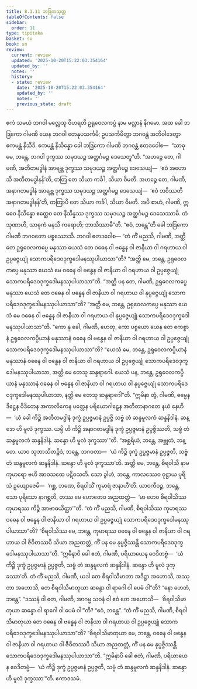 ```yaml
---
title: 8.1.11 ဘဒြကသုတ္တ
tableOfContents: false
sidebar:
  order: 11
type: tipitaka
basket: su
book: sn
review:
  current: review
  updated: '2025-10-20T15:22:03.354164'
  updated_by: ''
  notes: ''
  history:
  - state: review
    date: '2025-10-20T15:22:03.354164'
    updated_by: ''
    notes: ''
    previous_state: draft
---
```



<DynamicBreadcrumb />


<ReviewStatus review={frontmatter.review} showDetails={true} />

<HypothesisAnnotation frontmatter={frontmatter} />

<Division number="363" book="sn" e="ch" v="18" p="332">

<Paragraph number="1603" book="sn">
ဧကံ သမယံ ဘဂဝါ မလ္လေသု ဝိဟရတိ ဥရုဝေလကပ္ပံ နာမ မလ္လာနံ နိဂမော. အထ ခေါ ဘဒြကော ဂါမဏိ ယေန ဘဂဝါ တေနုပသင်္ကမိ; ဥပသင်္ကမိတွာ ဘဂဝန္တံ အဘိဝါဒေတွာ ဧကမန္တံ နိသီဒိ. ဧကမန္တံ နိသိန္နော ခေါ ဘဒြကော ဂါမဏိ ဘဂဝန္တံ ဧတဒဝေါစ—  “သာဓု မေ, ဘန္တေ, ဘဂဝါ ဒုက္ခဿ သမုဒယဉ္စ အတ္ထင်္ဂမဉ္စ ဒေသေတူ”တိ. “အဟဉ္စေ တေ, ဂါမဏိ, အတီတမဒ္ဓါနံ အာရဗ္ဘ ဒုက္ခဿ သမုဒယဉ္စ အတ္ထင်္ဂမဉ္စ ဒေသေယျံ—  ‘ဧဝံ အဟောသိ အတီတမဒ္ဓါနန်’တိ, တတြ တေ သိယာ ကင်္ခါ, သိယာ ဝိမတိ. အဟဉ္စေ တေ, ဂါမဏိ, အနာဂတမဒ္ဓါနံ အာရဗ္ဘ ဒုက္ခဿ သမုဒယဉ္စ အတ္ထင်္ဂမဉ္စ ဒေသေယျံ—  ‘ဧဝံ ဘဝိဿတိ အနာဂတမဒ္ဓါနန်’တိ, တတြာပိ တေ သိယာ ကင်္ခါ, သိယာ ဝိမတိ. အပိ စာဟံ, ဂါမဏိ, ဣဓေဝ နိသိန္နော ဧတ္ထေဝ တေ နိသိန္နဿ ဒုက္ခဿ သမုဒယဉ္စ အတ္ထင်္ဂမဉ္စ ဒေသေဿာမိ. တံ သုဏာဟိ, သာဓုကံ မနသိ ကရောဟိ; ဘာသိဿာမီ”တိ. “ဧဝံ, ဘန္တေ”တိ ခေါ ဘဒြကော ဂါမဏိ ဘဂဝတော ပစ္စဿောသိ. ဘဂဝါ ဧတဒဝေါစ—
</Paragraph>

<Paragraph number="1604" book="sn">
“တံ ကိံ မညသိ, ဂါမဏိ, အတ္ထိ တေ ဥရုဝေလကပ္ပေ မနုဿာ ယေသံ တေ ဝဓေန ဝါ ဗန္ဓေန ဝါ ဇာနိယာ ဝါ ဂရဟာယ ဝါ ဥပ္ပဇ္ဇေယျုံ သောကပရိဒေဝဒုက္ခဒေါမနဿုပါယာသာ”တိ? “အတ္ထိ မေ, ဘန္တေ, ဥရုဝေလကပ္ပေ မနုဿာ ယေသံ မေ ဝဓေန ဝါ ဗန္ဓေန ဝါ ဇာနိယာ ဝါ ဂရဟာယ ဝါ ဥပ္ပဇ္ဇေယျုံ သောကပရိဒေဝဒုက္ခဒေါမနဿုပါယာသာ”တိ. “အတ္ထိ ပန တေ, ဂါမဏိ, ဥရုဝေလကပ္ပေ မနုဿာ ယေသံ တေ ဝဓေန ဝါ ဗန္ဓေန ဝါ ဇာနိယာ ဝါ ဂရဟာယ ဝါ နုပ္ပဇ္ဇေယျုံ သောကပရိဒေဝဒုက္ခဒေါမနဿုပါယာသာ”တိ? “အတ္ထိ မေ, ဘန္တေ, ဥရုဝေလကပ္ပေ မနုဿာ ယေသံ မေ ဝဓေန ဝါ ဗန္ဓေန ဝါ ဇာနိယာ ဝါ ဂရဟာယ ဝါ နုပ္ပဇ္ဇေယျုံ သောကပရိဒေဝဒုက္ခဒေါမနဿုပါယာသာ”တိ. “ကော နု ခေါ, ဂါမဏိ, ဟေတု, ကော ပစ္စယော ယေန တေ ဧကစ္စာနံ ဥရုဝေလကပ္ပိယာနံ မနုဿာနံ ဝဓေန ဝါ ဗန္ဓေန ဝါ ဇာနိယာ ဝါ ဂရဟာယ ဝါ ဥပ္ပဇ္ဇေယျုံ သောကပရိဒေဝဒုက္ခဒေါမနဿုပါယာသာ”တိ? “ယေသံ မေ, ဘန္တေ, ဥရုဝေလကပ္ပိယာနံ မနုဿာနံ ဝဓေန ဝါ ဗန္ဓေန ဝါ ဇာနိယာ ဝါ ဂရဟာယ ဝါ ဥပ္ပဇ္ဇေယျုံ သောကပရိဒေဝဒုက္ခဒေါမနဿုပါယာသာ, အတ္ထိ မေ တေသု ဆန္ဒရာဂေါ. ယေသံ ပန, ဘန္တေ, ဥရုဝေလကပ္ပိယာနံ မနုဿာနံ ဝဓေန ဝါ ဗန္ဓေန ဝါ ဇာနိယာ ဝါ ဂရဟာယ ဝါ နုပ္ပဇ္ဇေယျုံ သောကပရိဒေဝဒုက္ခဒေါမနဿုပါယာသာ, နတ္ထိ မေ တေသု ဆန္ဒရာဂေါ”တိ. “ဣမိနာ တွံ, ဂါမဏိ, ဓမ္မေန ဒိဋ္ဌေန ဝိဒိတေန အကာလိကေန ပတ္တေန ပရိယောဂါဠှေန အတီတာနာဂတေ နယံ နေဟိ—  ‘ယံ ခေါ ကိဉ္စိ အတီတမဒ္ဓါနံ ဒုက္ခံ ဥပ္ပဇ္ဇမာနံ ဥပ္ပဇ္ဇိ သဗ္ဗံ တံ ဆန္ဒမူလကံ ဆန္ဒနိဒါနံ. ဆန္ဒော ဟိ မူလံ ဒုက္ခဿ. ယမ္ပိ ဟိ ကိဉ္စိ အနာဂတမဒ္ဓါနံ ဒုက္ခံ ဥပ္ပဇ္ဇမာနံ ဥပ္ပဇ္ဇိဿတိ, သဗ္ဗံ တံ ဆန္ဒမူလကံ ဆန္ဒနိဒါနံ. ဆန္ဒော ဟိ မူလံ ဒုက္ခဿာ’”တိ. “အစ္ဆရိယံ, ဘန္တေ, အဗ္ဘုတံ, ဘန္တေ. ယာဝ သုဘာသိတဉ္စိဒံ, ဘန္တေ, ဘဂဝတာ—  ‘ယံ ကိဉ္စိ ဒုက္ခံ ဥပ္ပဇ္ဇမာနံ ဥပ္ပဇ္ဇတိ, သဗ္ဗံ တံ ဆန္ဒမူလကံ ဆန္ဒနိဒါနံ. ဆန္ဒော ဟိ မူလံ ဒုက္ခဿာ’တိ. အတ္ထိ မေ, ဘန္တေ, စိရဝါသီ နာမ ကုမာရော ဗဟိ အာဝသထေ ပဋိဝသတိ. သော ခွါဟံ, ဘန္တေ, ကာလဿေဝ ဝုဋ္ဌာယ ပုရိသံ ဥယျောဇေမိ—  ‘ဂစ္ဆ, ဘဏေ, စိရဝါသိံ ကုမာရံ ဇာနာဟီ’တိ. ယာဝကီဝဉ္စ, ဘန္တေ, သော ပုရိသော နာဂစ္ဆတိ, တဿ မေ ဟောတေဝ အညထတ္တံ—  ‘မာ ဟေဝ စိရဝါသိဿ ကုမာရဿ ကိဉ္စိ အာဗာဓယိတ္ထာ’”တိ.
</Paragraph>

<Paragraph number="1605" book="sn">
“တံ ကိံ မညသိ, ဂါမဏိ, စိရဝါသိဿ ကုမာရဿ ဝဓေန ဝါ ဗန္ဓေန ဝါ ဇာနိယာ ဝါ ဂရဟာယ ဝါ ဥပ္ပဇ္ဇေယျုံ သောကပရိဒေဝဒုက္ခဒေါမနဿုပါယာသာ”တိ? “စိရဝါသိဿ မေ, ဘန္တေ, ကုမာရဿ ဝဓေန ဝါ ဗန္ဓေန ဝါ ဇာနိယာ ဝါ ဂရဟာယ ဝါ ဇီဝိတဿပိ သိယာ အညထတ္တံ, ကိံ ပန မေ နုပ္ပဇ္ဇိဿန္တိ သောကပရိဒေဝဒုက္ခဒေါမနဿုပါယာသာ”တိ. “ဣမိနာပိ ခေါ ဧတံ, ဂါမဏိ, ပရိယာယေန ဝေဒိတဗ္ဗံ—  ‘ယံ ကိဉ္စိ ဒုက္ခံ ဥပ္ပဇ္ဇမာနံ ဥပ္ပဇ္ဇတိ, သဗ္ဗံ တံ ဆန္ဒမူလကံ ဆန္ဒနိဒါနံ. ဆန္ဒော ဟိ မူလံ ဒုက္ခဿာ’တိ.
</Paragraph>

<Paragraph number="1606" book="sn">
တံ ကိံ မညသိ, ဂါမဏိ, ယဒါ တေ စိရဝါသိမာတာ အဒိဋ္ဌာ အဟောသိ, အဿုတာ အဟောသိ, တေ စိရဝါသိမာတုယာ ဆန္ဒော ဝါ ရာဂေါ ဝါ ပေမံ ဝါ”တိ? “နော ဟေတံ, ဘန္တေ”. “ဒဿနံ ဝါ တေ, ဂါမဏိ, အာဂမ္မ သဝနံ ဝါ ဧဝံ တေ အဟောသိ—  ‘စိရဝါသိမာတုယာ ဆန္ဒော ဝါ ရာဂေါ ဝါ ပေမံ ဝါ’”တိ? “ဧဝံ, ဘန္တေ”.
</Paragraph>

<Paragraph number="1607" book="sn">
“တံ ကိံ မညသိ, ဂါမဏိ, စိရဝါသိမာတုယာ တေ ဝဓေန ဝါ ဗန္ဓေန ဝါ ဇာနိယာ ဝါ ဂရဟာယ ဝါ ဥပ္ပဇ္ဇေယျုံ သောကပရိဒေဝဒုက္ခဒေါမနဿုပါယာသာ”တိ? “စိရဝါသိမာတုယာ မေ, ဘန္တေ, ဝဓေန ဝါ ဗန္ဓေန ဝါ ဇာနိယာ ဝါ ဂရဟာယ ဝါ ဇီဝိတဿပိ သိယာ အညထတ္တံ, ကိံ ပန မေ နုပ္ပဇ္ဇိဿန္တိ သောကပရိဒေဝဒုက္ခဒေါမနဿုပါယာသာ”တိ. “ဣမိနာပိ ခေါ ဧတံ, ဂါမဏိ, ပရိယာယေန ဝေဒိတဗ္ဗံ—  ‘ယံ ကိဉ္စိ ဒုက္ခံ ဥပ္ပဇ္ဇမာနံ ဥပ္ပဇ္ဇတိ, သဗ္ဗံ တံ ဆန္ဒမူလကံ ဆန္ဒနိဒါနံ. ဆန္ဒော ဟိ မူလံ ဒုက္ခဿာ’”တိ.

</Paragraph>
</Division>

<Paragraph number="1608" type="center" book="sn">
ဧကာဒသမံ.
</Paragraph>